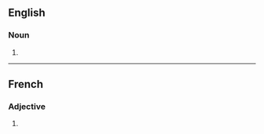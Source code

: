 ==English==

===Noun===
{{head|en|noun plural form}}

# {{plural of|flamboyant|lang=en}}

----

==French==

===Adjective===
{{fr-adj-form}}

# {{masculine plural of|flamboyant|lang=fr}}